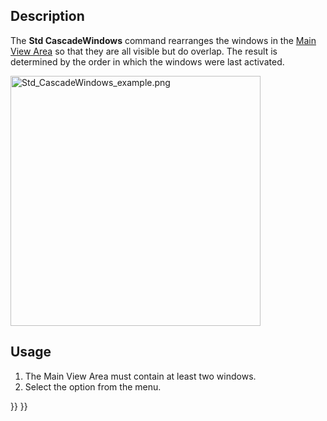 {{VeryImportantMessage|This command seems to be obsolete, it is not included in recent versions.}}
<languages/>
<translate>

<!--T:1-->
{{Docnav
|[[Std_TileWindows|TileWindows]]
|[[Std_Windows|Windows]]
|[[Std_Windows_Menu|Std Windows Menu]]
|IconL=Std_TileWindows.svg
|IconR=Std_Windows.svg
|IconC=Freecad.svg
}}

<!--T:2-->
{{GuiCommand
|Name=Std CascadeWindows
|MenuLocation=Windows → Cascade
|Workbenches=All
|SeeAlso=[[Std_TileWindows|Std TileWindows]]
}}

==Description== <!--T:3-->

<!--T:4-->
The '''Std CascadeWindows''' command rearranges the windows in the [[Main_View_Area|Main View Area]] so that they are all visible but do overlap. The result is determined by the order in which the windows were last activated.

</translate>
[[Image:Std_CascadeWindows_example.png|400px]]
<translate>
<!--T:5-->
{{Caption|Main View Area with three cascaded windows}}

==Usage== <!--T:6-->

<!--T:7-->
# The Main View Area must contain at least two windows.
# Select the {{MenuCommand|Windows → [[Image:Std_CascadeWindows.svg|16px]] Cascade}} option from the menu.


<!--T:8-->
{{Docnav
|[[Std_TileWindows|TileWindows]]
|[[Std_Windows|Windows]]
|[[Std_Windows_Menu|Std Windows Menu]]
|IconL=Std_TileWindows.svg
|IconR=Std_Windows.svg
|IconC=Freecad.svg
}}

</translate>
{{Std_Base_navi{{#translation:}}}}
{{Userdocnavi{{#translation:}}}}